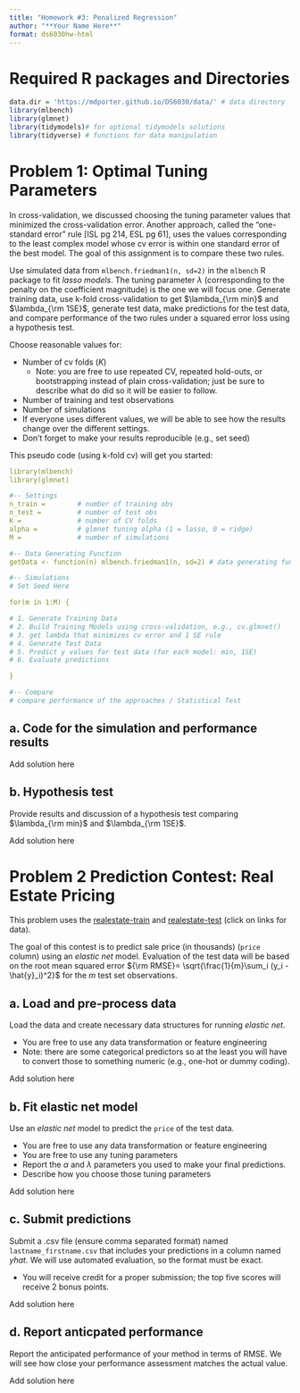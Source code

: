 ```yaml
---
title: "Homework #3: Penalized Regression" 
author: "**Your Name Here**"
format: ds6030hw-html
---
```


# Required R packages and Directories {.unnumbered .unlisted}

```r
data.dir = 'https://mdporter.github.io/DS6030/data/' # data directory
library(mlbench)
library(glmnet)
library(tidymodels)# for optional tidymodels solutions
library(tidyverse) # functions for data manipulation  
```

# Problem 1: Optimal Tuning Parameters

In cross-validation, we discussed choosing the tuning parameter values that minimized the cross-validation error. Another approach, called the "one-standard error" rule [ISL pg 214, ESL pg 61], uses the values corresponding to the least complex model whose cv error is within one standard error of the best model. The goal of this assignment is to compare these two rules.

Use simulated data from `mlbench.friedman1(n, sd=2)` in the `mlbench` R package to fit *lasso models*. The tuning parameter $\lambda$ (corresponding to the penalty on the coefficient magnitude) is the one we will focus one. Generate training data, use k-fold cross-validation to get $\lambda_{\rm min}$ and $\lambda_{\rm 1SE}$, generate test data, make predictions for the test data, and compare performance of the two rules under a squared error loss using a hypothesis test.


Choose reasonable values for:

- Number of cv folds ($K$)
    - Note: you are free to use repeated CV, repeated hold-outs, or bootstrapping instead of plain cross-validation; just be sure to describe what do did so it will be easier to follow.
- Number of training and test observations
- Number of simulations
- If everyone uses different values, we will be able to see how the results change over the different settings.
- Don't forget to make your results reproducible (e.g., set seed)

This pseudo code (using k-fold cv) will get you started:
```yaml
library(mlbench)
library(glmnet)

#-- Settings
n_train =        # number of training obs
n_test =         # number of test obs
K =              # number of CV folds
alpha =          # glmnet tuning alpha (1 = lasso, 0 = ridge)
M =              # number of simulations

#-- Data Generating Function
getData <- function(n) mlbench.friedman1(n, sd=2) # data generating function

#-- Simulations
# Set Seed Here

for(m in 1:M) {

# 1. Generate Training Data
# 2. Build Training Models using cross-validation, e.g., cv.glmnet()
# 3. get lambda that minimizes cv error and 1 SE rule
# 4. Generate Test Data
# 5. Predict y values for test data (for each model: min, 1SE)
# 6. Evaluate predictions

}

#-- Compare
# compare performance of the approaches / Statistical Test
```

## a. Code for the simulation and performance results

::: {.callout-note title="Solution"}
Add solution here
:::

## b. Hypothesis test

Provide results and discussion of a hypothesis test comparing $\lambda_{\rm min}$ and $\lambda_{\rm 1SE}$.

::: {.callout-note title="Solution"}
Add solution here
:::

# Problem 2 Prediction Contest: Real Estate Pricing

This problem uses the [realestate-train](`r file.path(data.dir, 'realestate-train.csv')`) and [realestate-test](`r file.path(data.dir, 'realestate-test.csv')`) (click on links for data).

The goal of this contest is to predict sale price (in thousands) (`price` column) using an *elastic net* model. Evaluation of the test data will be based on the root mean squared error ${\rm RMSE}= \sqrt{\frac{1}{m}\sum_i (y_i - \hat{y}_i)^2}$ for the $m$ test set observations.


## a. Load and pre-process data

Load the data and create necessary data structures for running *elastic net*.

- You are free to use any data transformation or feature engineering
- Note: there are some categorical predictors so at the least you will have to convert those to something numeric (e.g., one-hot or dummy coding).

::: {.callout-note title="Solution"}
Add solution here
:::

## b. Fit elastic net model

Use an *elastic net* model to predict the `price` of the test data.

- You are free to use any data transformation or feature engineering
- You are free to use any tuning parameters
- Report the $\alpha$ and $\lambda$ parameters you used to make your final predictions.
- Describe how you choose those tuning parameters

::: {.callout-note title="Solution"}
Add solution here
:::

## c. Submit predictions

Submit a .csv file (ensure comma separated format) named `lastname_firstname.csv` that includes your predictions in a column named *yhat*. We will use automated evaluation, so the format must be exact.

- You will receive credit for a proper submission; the top five scores will receive 2 bonus points.

::: {.callout-note title="Solution"}
Add solution here
:::

## d. Report anticpated performance

Report the anticipated performance of your method in terms of RMSE. We will see how close your performance assessment matches the actual value. 

::: {.callout-note title="Solution"}
Add solution here
:::
